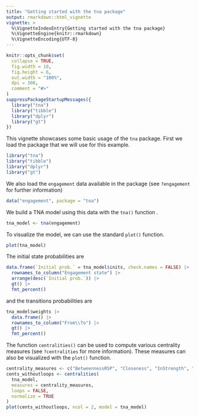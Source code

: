 ```yaml
---
title: "Getting started with the tna package"
output: rmarkdown::html_vignette
vignette: >
  %\VignetteIndexEntry{Getting started with the tna package}
  %\VignetteEngine{knitr::rmarkdown}
  %\VignetteEncoding{UTF-8}
---
```


```r
knitr::opts_chunk$set(
  collapse = TRUE,
  fig.width = 10,
  fig.height = 6,
  out.width = "100%",
  dpi = 300,
  comment = "#>"
)
suppressPackageStartupMessages({
  library("tna")
  library("tibble")
  library("dplyr")
  library("gt")
})
```

This vignette showcases some basic usage of the `tna` package. First we load the package that we will use for this example.

```r
library("tna")
library("tibble")
library("dplyr")
library("gt")
```

We also load the `engagement` data available in the package (see `?engagement` for further information)
```r
data("engagement", package = "tna")
```

We build a TNA model using this data with the `tna()` function .
```r
tna_model <- tna(engagement)
```

To visualize the model, we can use the standard `plot()` function.
```r
plot(tna_model)
```

The initial state probabilities are
```r
data.frame(`Initial prob.` = tna_model$inits, check.names = FALSE) |>
  rownames_to_column("Engagement state") |>
  arrange(desc(`Initial prob.`)) |>
  gt() |>
  fmt_percent()
```

and the transitions probabilities are
```r
tna_model$weights |>
  data.frame() |>
  rownames_to_column("From\\To") |>
  gt() |>
  fmt_percent()
```

The function `centralities()` can be used to compute various centrality measures (see `?centralities` for more information).
These measures can also be visualized with the `plot()` function.
```r
centrality_measures <- c("BetweennessRSP", "Closeness", "InStrength", "OutStrength")
cents_withoutloops <- centralities(
  tna_model,
  measures = centrality_measures,
  loops = FALSE,
  normalize = TRUE
)
plot(cents_withoutloops, ncol = 2, model = tna_model)
```
